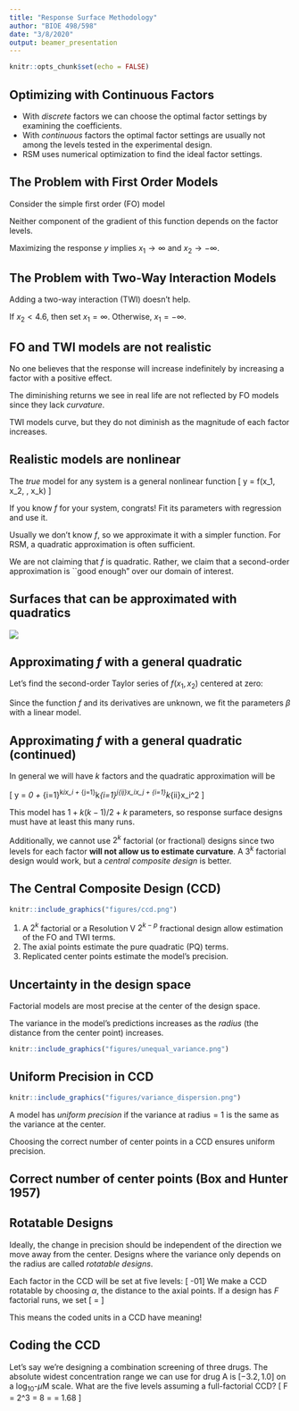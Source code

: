 ```yaml
---
title: "Response Surface Methodology"
author: "BIOE 498/598"
date: "3/8/2020"
output: beamer_presentation
---
```


```r
knitr::opts_chunk$set(echo = FALSE)
```

## Optimizing with Continuous Factors

- With *discrete* factors we can choose the optimal factor settings by examining the coefficients.
- With *continuous* factors the optimal factor settings are usually not among the levels tested in the experimental design.
- RSM uses numerical optimization to find the ideal factor settings.

## The Problem with First Order Models

Consider the simple first order (FO) model
\begin{align*}
  y &= \beta_1x_1 + \beta_2x_2 \\
    &= 2.3x_1 - 1.4x_2
\end{align*}

\pause
Neither component of the gradient of this function depends on the factor levels.
\begin{align*}
 \frac{\partial y}{\partial x_1} &= \beta_1 = 2.3 \\
 \frac{\partial y}{\partial x_2} &= \beta_2 = -1.4 
\end{align*}

\pause
Maximizing the response $y$ implies $x_1\rightarrow\infty$ and $x_2\rightarrow-\infty$.

## The Problem with Two-Way Interaction Models

Adding a two-way interaction (TWI) doesn't help.
\begin{align*}
 y &= \beta_1x_1 + \beta_2x_2 + \beta_{12}x_1x_2 \\
   &= 2.3x_1 - 1.4x_2 - 0.5x_1x_2
\end{align*}

\pause
\begin{align*}
  \frac{\partial y}{\partial x_1} &= \beta_1 + \beta_{12}x_2 \\
  &= 2.3 - 0.5x_2
\end{align*}

If $x_2 < 4.6$, then set $x_1 = \infty$. Otherwise, $x_1 = -\infty$.

## FO and TWI models are not realistic

No one believes that the response will increase indefinitely by increasing a factor with a positive effect. 

The diminishing returns we see in real life are not reflected by FO models since they lack *curvature*.

TWI models curve, but they do not diminish as the magnitude of each factor increases.

## Realistic models are nonlinear

The *true* model for any system is a general nonlinear function
\[ y = f(x_1, x_2, \ldots, x_k) \]

\pause
If you know $f$ for your system, congrats! Fit its parameters with regression and use it.

\pause
Usually we don't know $f$, so we approximate it with a simpler function. For RSM, a quadratic approximation is often sufficient.

\pause
We are not claiming that $f$ is quadratic. Rather, we claim that a second-order approximation is ``good enough" over our domain of interest.

## Surfaces that can be approximated with quadratics

![](figures/quadratic_surfaces.png)

## Approximating $f$ with a general quadratic

Let's find the second-order Taylor series of $f(x_1,x_2)$ centered at zero:

\begin{align*}
f(x_1,x_2) \approx&\, f\rvert_0 + \frac{\partial f}{\partial x_1}\bigg\rvert_0x_1 + \frac{\partial f}{\partial x_2}\bigg\rvert_0x_2
    + \frac{1}{2}\frac{\partial f}{\partial x_1\partial x_2}\bigg\rvert_0x_1x_2 \\ &+ \frac{1}{2}\frac{\partial^2 f}{\partial x_1^2}\bigg\rvert_0x_1^2 + \frac{1}{2}\frac{\partial^2 f}{\partial x_2^2}\bigg\rvert_0x_2^2
\end{align*}
\pause
\begin{align*}
\phantom{f(x_1,x_2)} \equiv&\, \beta_0 + \beta_1x_1 + \beta_2x_2 + \beta_{12}x_1x_2 + \beta_{11}x_1^2 + \beta_{22}x_2^2
\end{align*}

\pause
Since the function $f$ and its derivatives are unknown, we fit the parameters $\beta$ with a linear model.

## Approximating $f$ with a general quadratic (continued)

In general we will have $k$ factors and the quadratic approximation will be

\[ y = \beta_0 + \sum_{i=1}^k\beta_ix_i + \sum_{j=1}^k\sum_{i=1}^j\beta_{ij}x_ix_j + \sum_{i=1}^k\beta_{ii}x_i^2 \]

This model has $1 + k(k-1)/2 + k$ parameters, so response surface designs must have at least this many runs.

\pause
Additionally, we cannot use $2^k$ factorial (or fractional) designs since two levels for each factor **will not allow us to estimate curvature**. A $3^k$ factorial design would work, but a *central composite design* is better.

## The Central Composite Design (CCD)

```r
knitr::include_graphics("figures/ccd.png")
```

1. A $2^k$ factorial or a Resolution V $2^{k-p}$ fractional design allow estimation of the FO and TWI terms.
2. The axial points estimate the pure quadratic (PQ) terms.
3. Replicated center points estimate the model's precision.

## Uncertainty in the design space

Factorial models are most precise at the center of the design space.

The variance in the model's predictions increases as the *radius* (the distance from the center point) increases.
```r
knitr::include_graphics("figures/unequal_variance.png")
```
\begin{center}\tiny{Image from Box and Hunter 1957.}\end{center}

## Uniform Precision in CCD

```r
knitr::include_graphics("figures/variance_dispersion.png")
```

A model has *uniform precision* if the variance at radius$=1$ is the same as the variance at the center.

Choosing the correct number of center points in a CCD ensures uniform precision.

## Correct number of center points (Box and Hunter 1957)

\begin{tabular}{lcccccccccccc}
  factors ($k$) & 2 & 3 & 4 & 5 & $5-1$ & 6 & \\
  \hline
  factorial points & 4 & 8 & 16 & 32 & 16 & 64 \\
  axial points & 4 & 6 & 8 & 10 & 10 & 12 \\
  center points & 5 & 6 & 7 & 10 & 6 & 15 \\
  $\alpha$ & 1.414 & 1.682 & 2.000 & 2.378 & 2.000 & 2.828
\end{tabular}

\begin{tabular}{lcccccccccccc}
  factors ($k$) & $6-1$ & 7 & $7-1$ & 8 & $8-1$ & $8-2$ \\
  \hline
  factorial points & 32 & 128 & 64 & 256 & 128 & 64 \\
  axial points & 12 & 14 & 14 & 16 & 16 & 16 \\
  center points & 9 & 21 & 14 & 28 & 20 & 13 \\
  $\alpha$ & 2.378 & 3.364 & 2.828 & 4.000 & 3.364 & 2.828
\end{tabular}

## Rotatable Designs

Ideally, the change in precision should be independent of the direction we move away from the center. Designs where the variance only depends on the radius are called *rotatable designs*.

\pause
Each factor in the CCD will be set at five levels:
\[ -\alpha\quad-1\quad\phantom{-}0\quad\phantom{-}1\quad\phantom{-}\alpha \]
We make a CCD rotatable by choosing $\alpha$, the distance to the axial points. If a design has $F$ factorial runs, we set
\[ \alpha = \sqrt[4]{F} \]

This means the coded units in a CCD have meaning!

## Coding the CCD

Let's say we're designing a combination screening of three drugs. The absolute widest concentration range we can use for drug A is $[-3.2, 1.0]$ on a $\log_{10}$-$\mu$M scale. What are the five levels assuming a full-factorial CCD?
\pause
\[ F = 2^3 = 8 \Rightarrow \alpha = \sqrt[4]{8} = 1.68 \]
\pause
\begin{align*}
\text{A} &= \text{center}(\text{A}) + \frac{\text{range}(\text{A})}{2\alpha}[\text{code}] \\
  &= -1.1 + \frac{1 - (-3.2)}{2(1.68)}[\text{code}]
\end{align*}

\pause
\begin{center}
\begin{tabular}{rccccc}
  code: & $-\alpha$ & $-1$ & $\phantom{-}0$ & $1$ & $\alpha$ \\
  $\log_{10}$-$\mu$M: & $-3.2$ & $-2.4$ & $-1.1$ & $0.2$ & $1.0$
\end{tabular}
\end{center}

